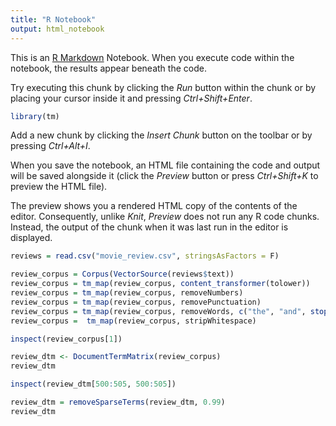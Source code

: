 ```yaml
---
title: "R Notebook"
output: html_notebook
---
```


This is an [R Markdown](http://rmarkdown.rstudio.com) Notebook. When you execute code within the notebook, the results appear beneath the code. 

Try executing this chunk by clicking the *Run* button within the chunk or by placing your cursor inside it and pressing *Ctrl+Shift+Enter*. 

```r
library(tm)
```

Add a new chunk by clicking the *Insert Chunk* button on the toolbar or by pressing *Ctrl+Alt+I*.

When you save the notebook, an HTML file containing the code and output will be saved alongside it (click the *Preview* button or press *Ctrl+Shift+K* to preview the HTML file).

The preview shows you a rendered HTML copy of the contents of the editor. Consequently, unlike *Knit*, *Preview* does not run any R code chunks. Instead, the output of the chunk when it was last run in the editor is displayed.
```r
reviews = read.csv("movie_review.csv", stringsAsFactors = F)
```

```r
review_corpus = Corpus(VectorSource(reviews$text))
review_corpus = tm_map(review_corpus, content_transformer(tolower))
review_corpus = tm_map(review_corpus, removeNumbers)
review_corpus = tm_map(review_corpus, removePunctuation)
review_corpus = tm_map(review_corpus, removeWords, c("the", "and", stopwords("english")))
review_corpus =  tm_map(review_corpus, stripWhitespace)
```

```r
inspect(review_corpus[1])
```

```r
review_dtm <- DocumentTermMatrix(review_corpus)
review_dtm
```

```r
inspect(review_dtm[500:505, 500:505])
```

```r
review_dtm = removeSparseTerms(review_dtm, 0.99)
review_dtm
```

